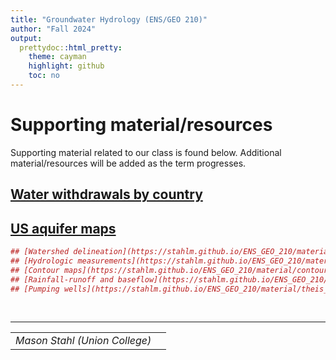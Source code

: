 ```yaml
---
title: "Groundwater Hydrology (ENS/GEO 210)"
author: "Fall 2024"
output:
  prettydoc::html_pretty:
    theme: cayman
    highlight: github
    toc: no
---
```


# Supporting material/resources
Supporting material related to our class is found below.  Additional material/resources will be added as the term progresses.  

## [Water withdrawals by country](https://stahlm.github.io/ENS_GEO_210/material/water_withdrawals.html)

## [US aquifer maps](https://stahlm.github.io/ENS_GEO_210/material/principal_aquifers.html)  


```r
## [Watershed delineation](https://stahlm.github.io/ENS_GEO_210/material/watershed_lishakill.html)
## [Hydrologic measurements](https://stahlm.github.io/ENS_GEO_210/material/waterbalance.html)
## [Contour maps](https://stahlm.github.io/ENS_GEO_210/material/contour_plot_concepts.html)
## [Rainfall-runoff and baseflow](https://stahlm.github.io/ENS_GEO_210/material/streamflow_baseflow.html)
## [Pumping wells](https://stahlm.github.io/ENS_GEO_210/material/theis_demo.html)
```




<br/>

***
| | |
|--|--|
| _Mason Stahl (Union College)_ |  |  

